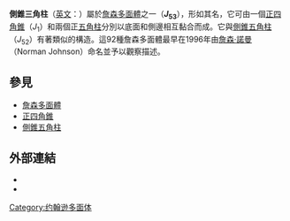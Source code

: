 {{noteTA
|1=zh-hans:约翰逊; zh-hant:詹森;
}}
{{Infobox Polyhedron with net
  |Image_File=Biaugmented pentagonal prism.png 
  |Polyhedron_Type=[[詹森多面體|詹森多面體]]<br>[[側錐五角柱|J<sub>52</sub>]] - '''J<sub>53</sub>''' - [[側錐六角柱|J<sub>54</sub>]]
  |Face_List=[[三角形|三角形]]x8<br>[[正方形|正方形]]x3<br>[[五邊形|五邊形]]x2
  |Face_Count=13
  |Edge_Count=23 
  |Vertex_Count=12 
  |Symmetry_Group=[[C2v群|''C''<sub>2v</sub>群]]
  |Vertex_List=2(4<sup>2</sup>.5)<br>2(3<sup>4</sup>)<br>2x4(3<sup>2</sup>.4.5)
  |Dual=-
  |Property_List=[[凸集|凸多面體]]
  |Net_Image_File=Johnson solid 49 net.png
}}

'''側錐三角柱'''（[[英文|英文]]：{{lang|en|Biaugmented pentagonal prism}}）屬於[[詹森多面體|詹森多面體]]之一（'''''J''<sub>53</sub>'''），形如其名，它可由一個[[正四角錐|正四角錐]]（''J''<sub>1</sub>）和兩個正[[五角柱|五角柱]]分別以底面和側邊相互黏合而成。它與[[側錐五角柱|側錐五角柱]]（''J''<sub>52</sub>）有著類似的構造。這92種詹森多面體最早在1996年由[[詹森·諾曼|詹森·諾曼]]（Norman Johnson）命名並予以觀察描述。

==參見==
* [[詹森多面體|詹森多面體]]
* [[正四角錐|正四角錐]]
* [[側錐五角柱|側錐五角柱]]

==外部連結==
* {{MathWorld | urlname=JohnsonSolid | title=Johnson Solid}}
* {{MathWorld | urlname=Sphenocorona  | title=Biaugmented pentagonal prism}}

{{Polyhedron-stub}}
[[Category:约翰逊多面体|Category:约翰逊多面体]]